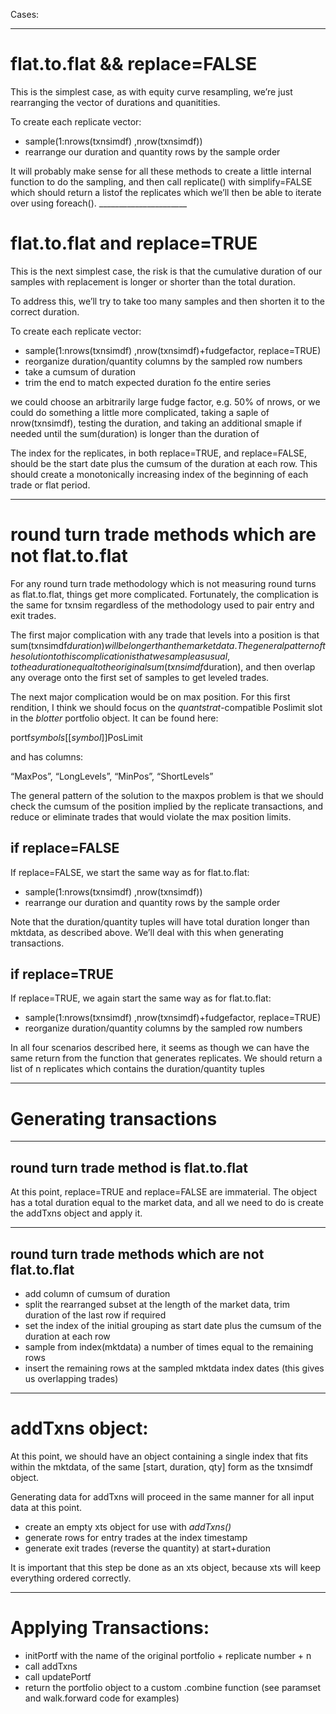 Cases:

______________________

# flat.to.flat && replace=FALSE
This is the simplest case, as with equity curve resampling, 
we're just rearranging the vector of durations and quanitities.

To create each replicate vector:

- sample(1:nrows(txnsimdf) ,nrow(txnsimdf)) 
- rearrange our duration and quantity rows by the sample order

It will probably make sense for all these methods to create a little internal 
function to do the sampling, and then call replicate() with simplify=FALSE 
which should return a listof the replicates which we'll then be able to iterate 
over using foreach().
______________________

# flat.to.flat and replace=TRUE
This is the next simplest case, the risk is that the cumulative duration 
of our samples with replacement is longer or shorter than the total duration. 

To address this, we'll try to take too many samples and then shorten it to the 
correct duration.

To create each replicate vector:

- sample(1:nrows(txnsimdf) ,nrow(txnsimdf)+fudgefactor, replace=TRUE)
- reorganize duration/quantity columns by the sampled row numbers
- take a cumsum of duration
- trim the end to match expected duration fo the entire series

we could choose an arbitrarily large fudge factor, e.g. 50% of nrows, or we 
could do something a little more complicated, taking a saple of nrow(txnsimdf), 
testing the duration, and taking an additional smaple if needed until the 
sum(duration) is longer than the duration of 

The index for the replicates, in both replace=TRUE, and replace=FALSE, should be 
the start date plus the cumsum of the duration at each row.  This should create 
a monotonically increasing index of the beginning of each trade or flat period.

______________________

# round turn trade methods which are not flat.to.flat

For any round turn trade methodology which is not measuring round turns as 
flat.to.flat, things get more complicated.  Fortunately, the complication is 
the same for txnsim regardless of the methodology used to pair entry and exit 
trades.

The first major complication with any trade that levels into a position is that
sum(txnsimdf$duration) will be longer than the market data.  The general 
pattern of the solution to this complication is that we sample as usual, to the 
a duration equal to the original sum(txnsimdf$duration), and then overlap any
overage onto the first set of samples to get leveled trades.

The next major complication would be on max position.  For this first rendition, 
I think we should focus on the *quantstrat*-compatible Poslimit slot in the 
*blotter* portfolio object.  It can be found here:

portf$symbols[[symbol]]$PosLimit

and has columns:

"MaxPos", "LongLevels", "MinPos", "ShortLevels"

The general pattern of the solution to the maxpos problem is that we should 
check the cumsum of the position implied by the replicate transactions, and 
reduce or eliminate trades that would violate the max position limits.

## if replace=FALSE

If replace=FALSE, we start the same way as for flat.to.flat:

- sample(1:nrows(txnsimdf) ,nrow(txnsimdf))
- rearrange our duration and quantity rows by the sample order

Note that the duration/quantity tuples will have total duration longer than 
mktdata, as described above.  We'll deal with this when generating transactions.


## if replace=TRUE

If replace=TRUE, we again start the same way as for flat.to.flat:

- sample(1:nrows(txnsimdf) ,nrow(txnsimdf)+fudgefactor, replace=TRUE)
- reorganize duration/quantity columns by the sampled row numbers

In all four scenarios described here, it seems as though we can have the same 
return from the function that generates replicates.  We should return a list of 
n replicates which contains the  duration/quantity tuples

______________________

# Generating transactions

______________________

## round turn trade method is flat.to.flat

At this point, replace=TRUE and replace=FALSE are immaterial.  The object has a 
total duration equal to the market data, and all we need to do is create the 
addTxns object and apply it.

______________________

## round turn trade methods which are not flat.to.flat

- add column of cumsum of duration
- split the rearranged subset at the length of the market data, trim duration of the last row if required
- set the index of the initial grouping as start date plus the cumsum of the duration at each row
- sample from index(mktdata) a number of times equal to the remaining rows
- insert the remaining rows at the sampled mktdata index dates (this gives us overlapping trades)

______________________

# addTxns object:

At this point, we should have an object containing a single index that fits
within the mktdata, of the same [start, duration, qty] form as the txnsimdf 
object.  

Generating data for addTxns will proceed in the same manner for all input data 
at this point.

- create an empty xts object for use with *addTxns()*
- generate rows for entry trades at the index timestamp
- generate exit trades (reverse the quantity) at start+duration

It is important that this step be done as an xts object, because xts will keep 
everything ordered correctly.

______________________

# Applying Transactions:

- initPortf with the name of the original portfolio + replicate number + n
- call addTxns
- call updatePortf
- return the portfolio object to a custom .combine function (see paramset and walk.forward code for examples)

